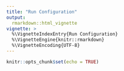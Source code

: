 ```yaml
---
title: "Run Configuration"
output: 
  rmarkdown::html_vignette
vignette: >
  %\VignetteIndexEntry{Run Configuration}
  %\VignetteEngine{knitr::rmarkdown}
  %\VignetteEncoding{UTF-8}
---
```



```r
knitr::opts_chunk$set(echo = TRUE)
```

